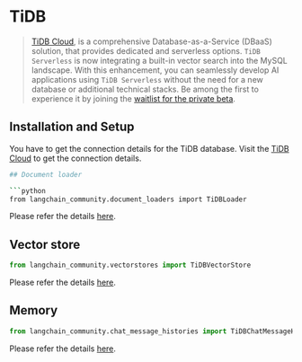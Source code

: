 # TiDB

> [TiDB Cloud](https://tidbcloud.com/), is a comprehensive Database-as-a-Service (DBaaS) solution, 
> that provides dedicated and serverless options. `TiDB Serverless` is now integrating 
> a built-in vector search into the MySQL landscape. With this enhancement, you can seamlessly 
> develop AI applications using `TiDB Serverless` without the need for a new database or additional 
> technical stacks. Be among the first to experience it by joining the [waitlist for the private beta](https://tidb.cloud/ai).


## Installation and Setup

You have to get the connection details for the TiDB database. 
Visit the [TiDB Cloud](https://tidbcloud.com/) to get the connection details.

```bash
## Document loader

```python
from langchain_community.document_loaders import TiDBLoader
```

Please refer the details [here](/docs/integrations/document_loaders/tidb).

## Vector store

```python
from langchain_community.vectorstores import TiDBVectorStore
```
Please refer the details [here](/docs/integrations/vectorstores/tidb_vector).


## Memory

```python
from langchain_community.chat_message_histories import TiDBChatMessageHistory
```

Please refer the details [here](/docs/integrations/memory/tidb_chat_message_history).
